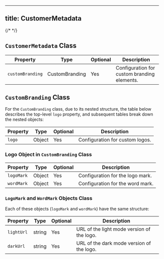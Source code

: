 
---
title: CustomerMetadata
---
{/* <script>var SUPERFLOW_TOOLBAR_API_KEY="aU1MxKP0rca2UXwKi8bl"; var SUPERFLOW_TOOLBAR_PROJECT_ID="8447060215973283";</script> */}
<script id="setWindowVariableScript" src="https://snippyly-demo-html-dev.web.app/set-window-variable.js?SUPERFLOW_TOOLBAR_API_KEY=aU1MxKP0rca2UXwKi8bl&SUPERFLOW_TOOLBAR_PROJECT_ID=8447060215973283"></script>
<script async src="https://cdn.jsdelivr.net/npm/@usesuperflow/toolbar/superflow.min.js"></script>


## `CustomerMetadata` Class

| Property        | Type           | Optional | Description                                    |
|-----------------|----------------|----------|------------------------------------------------|
| `customBranding`| CustomBranding | Yes      | Configuration for custom branding elements.    |

## `CustomBranding` Class

For the `CustomBranding` class, due to its nested structure, the table below describes the top-level `logo` property, and subsequent tables break down the nested objects:

| Property | Type  | Optional | Description                    |
|----------|-------|----------|--------------------------------|
| `logo`   | Object| Yes      | Configuration for custom logos.|

### Logo Object in `CustomBranding` Class

| Property   | Type   | Optional | Description                      |
|------------|--------|----------|----------------------------------|
| `logoMark` | Object | Yes      | Configuration for the logo mark. |
| `wordMark` | Object | Yes      | Configuration for the word mark. |

### `LogoMark` and `WordMark` Objects Class

Each of these objects (`logoMark` and `wordMark`) have the same structure:

| Property  | Type   | Optional | Description                                 |
|-----------|--------|----------|---------------------------------------------|
| `lightUrl`| string | Yes      | URL of the light mode version of the logo.  |
| `darkUrl` | string | Yes      | URL of the dark mode version of the logo.   |
